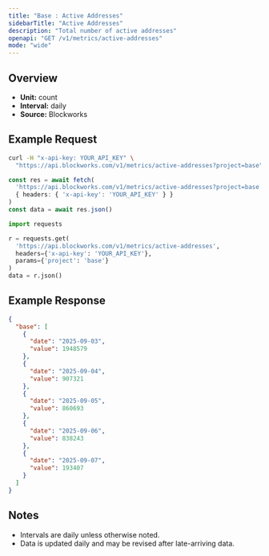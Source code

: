 ```yaml
---
title: "Base : Active Addresses"
sidebarTitle: "Active Addresses"
description: "Total number of active addresses"
openapi: "GET /v1/metrics/active-addresses"
mode: "wide"
---
```


## Overview

- **Unit:** count
- **Interval:** daily
- **Source:** Blockworks

## Example Request

<CodeGroup>

```bash cURL
curl -H "x-api-key: YOUR_API_KEY" \
  "https://api.blockworks.com/v1/metrics/active-addresses?project=base"
```

```typescript TypeScript
const res = await fetch(
  'https://api.blockworks.com/v1/metrics/active-addresses?project=base',
  { headers: { 'x-api-key': 'YOUR_API_KEY' } }
)
const data = await res.json()
```

```python Python
import requests

r = requests.get(
  'https://api.blockworks.com/v1/metrics/active-addresses',
  headers={'x-api-key': 'YOUR_API_KEY'},
  params={'project': 'base'}
)
data = r.json()
```

</CodeGroup>

## Example Response

```json
{
  "base": [
    {
      "date": "2025-09-03",
      "value": 1948579
    },
    {
      "date": "2025-09-04",
      "value": 907321
    },
    {
      "date": "2025-09-05",
      "value": 860693
    },
    {
      "date": "2025-09-06",
      "value": 838243
    },
    {
      "date": "2025-09-07",
      "value": 193407
    }
  ]
}
```

## Notes
- Intervals are daily unless otherwise noted.
- Data is updated daily and may be revised after late-arriving data.
